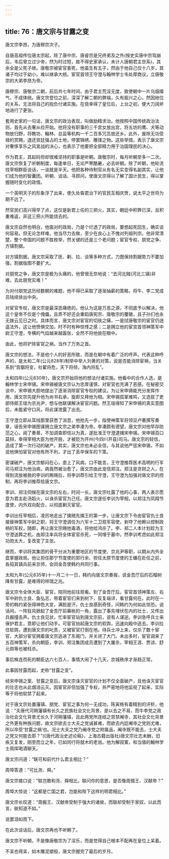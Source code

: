 ```yaml
---
---
---
```

title: 76：唐文宗与甘露之变
---



唐文宗李昂，为唐穆宗次子。

自唐高祖传位唐太宗起，除了唐中宗、唐睿宗是兄终弟及之外(按史实唐中宗驾崩后，韦后曾立过少帝，然为时过短，故不得史家承认，未计人唐朝君主世系)，其余全是父死子继。唐敬宗被宦官害死，他虽生有五子，然由于他自己仅十八岁，其诸子均过于幼小，难以继承大统。宦官首领王守澄与翰林学士韦处厚商议，立唐敬宗的大弟李昂为帝。

唐穆宗、唐敬宗二朝，前后共七年时间，由于君主荒淫无度，致使朝中一片乌烟瘴气，不成体统。唐文宗登位之前，深深了解二朝的弊端，久有振兴之心，然因地位的关系，无法将自己的抱负付诸实施。在侥幸得了皇位后，上台之初，便大刀阔斧地进行了更张。

套用史家的一句话，唐文宗的政治表现，叫做励精求治。他按照中国传统政治法则，首先从去奢从俭开始。他将没有职事的三千宫女放出宫，将五坊的鹰、犬等动物放归野，将教坊、翰林、总监等机构一千二百多冗员放还乡。此外，废除无功受禄的赏赐，退还宫廷强占的土地，停罢锦绣、雕镂之物。这些举措，表示了唐文宗对奢侈享乐之风宣战的决心，也表示了他要把全部精力用于治国理民的决心。

作为君主，其起码但却很难坚持的职事是听朝。唐敬宗时，每月听朝至多一二次。唐文宗恢复了听朝制度，每逢单日，无论严寒酷暑，必去听朝。除了听朝，他轮流找宰相群臣谈话，一谈就是半天。他把各种待制官从有名无实变得名副其实，让他们成为他的智囊团。听朝、谈话、寻顾问，使唐文宗得以了解了国计民生，得以掌握随时变化的政情。

一个英明天子的形象浮了出来，使久处昏君治下的官民互相庆贺，说太平之世将为期不远了。

然官民们高兴得早了点，这仅是新君上任的三把火，其实，朝廷中积弊已深，且积重难返，非这三把火所能烧去的。

唐文宗自然也明白，他面对的政局，乃是个烂透了的政局，要想起死回生，确实谈何容易。但无论怎样难，他当尽力去做，至少在良心上不愧对列祖列宗。他非常清楚，整个帝国的问题不胜枚举，然关键的还是三个老问题；宦官专权、朋党之争、方镇割据。

对方镇割据，唐文宗采取了抚、剿、拉、谈等多种方式，力图保持割据势力不要加强，割据版图不要扩大。

对朋党之争，唐文宗是极为头痛的，他曾很无奈地说：“去河北贼(河北三镇)非难，去此朋党实难！”

为对付朋党这历经数朝的难题，他不得已采取了逐渐抽薪的策略，将牛、李二党成员陆续排出中央。

对宦官专权，唐文宗是最深恶痛绝的。他认为这是万恶之源，不彻底予以解决，他这个皇帝不仅是个傀儡，且弄不好还会重蹈唐宪宗、唐敬宗的覆徽，且子孙们也永无拨云见日之时。具体而言，唐文宗对宦官的切肤之痛，一是拭唐敬宗的宦官仍逍遥法外，这让他愤惧交加，时不时有种惊悸之感；二是拥立他的宦宫首领神策军中尉王守澄，专横的气焰越来越嚣张，全然不将他放在眼中。

由此，他将铲除宦官之祸，当作了万务之首。

唐文宗的想法，不是他个人的好恶所致，而是在朝中有着广泛的呼声。代表这种呼声的，是太和二年(公元828年)制举中举人刘黄的对策，说是否能消除宦祸，当关系到“宫胭将变，社翟将危，天下将倾，海内将乱”。

太和四年(公元830年)，唐文宗开始将他的想法付诸实施。他看中的合作人选，是翰林学士宋申锡。宋申锡被唐文宗认为忠厚谨慎，对宦官也充满了恶感。在秘密交谈中，宋申锡大胆地提出了逐渐消除宦官专权的建议。为让宋申锡能充分发挥作用，唐文宗先提升他为尚书右承，旋即又拜他为相。宋申锡孤掌难鸣，又选拔了吏部侍郎王瑶为京兆尹，想与他联谋解决宦官问题。然王瑶得知了宋申锡的真实意图后，未能紧守口风，将此谋泄露了出去。

王守澄立即从耳线那里获悉了消息，他抢先一步，指使神策军将领豆卢著撰写奏章，诬告宋申锡图谋拥立唐文宗之弟李凑为帝。李凑颇有德望，唐文宗对他早存防范之心，阅了奏章，不加调查即信以为真，遂批准王守澄逮捕宋申锡。宋申锡百口莫辩，幸得宰相大臣为他开脱，才被贬为开州(今四川开县)司马。唐文宗的轻信，造成了第一次行动的破产。其实，唐文宗也未必全信，与其说他严惩宋申锡，不如说他惧怕宦官对他有所不利，才出了丢卒保车的下策。

密谋破产，唐文宗郁闷在心，患上了风病，口不能言。王守澄推荐医术高明的行军司马郑注为他治病，病竟然被治愈了。唐文宗由此宠信郑注。郑注是贪财之人，在得到流放被赦的李训的贿赂后，将李训荐引给王守澄，王守澄为加强对唐文宗的控制，再将李训推荐给唐文宗。

李训、郑注伺候在唐文宗的左右，时间一长，唐文宗吐露了他的心事，两人表示愿意为君主赴汤蹈火，以诛杀宦官为己任。唐文宗遂任李训为宰相，以郑注为凤翔节度使，内外双向配合，以彻底剿灭宦官。

李训出任宰相后，凌厉地走出了擒贼先擒王的第一步，让唐文宗下令由宦官仇士良接替神策军中尉之职，将王守澄调任为六军十二卫观军容使，剥夺了他赖以控制政柄的军权，随即，再让唐文宗赐他毒酒，将他给鸿杀了。李、郑二人本计划趁为王守澄送葬之机，由郑注率兵将全体宦官杀死，一同埋于墓中。然李训考虑如此郑注功勋太大，复改变了主张。

继而，李训将其集团的骨干分派为重要地区的节度使、京兆尹等职，以期从内外全盘掌握政局。他让担任那宁节度使的郭行余、担任太原节度使的王蟠在赴任之前，各招其镇兵前来京师，会同金吾使韩约共同行事。

太和九年(公元835年)十一月二十一日，韩约向唐文宗奏报，说金吾厅后的石榴树降有甘露，是难得的祥瑞之兆。

唐文宗令全体大臣、宦官，陪同他前往观看。到了金吾厅后，宦官首领神策左、右军中尉仇士良、鱼弘志，带着宦官们来到树下，反复端详，看甘露何在。此时在一旁的韩约紧张得神色大变，满脸是汗。仇士良感到奇怪，问韩约为何如此惊恐。说话间，一阵狂风掀起了金吾厅前幕帐的一角，露出了事先埋伏在内的壮士，又传出兵器撞击声。仇士良见状，忙率宦官站到唐文宗前，说有人谋逆。李训急呼兵士来保护君主，意即让他们动手。可宦官抬起唐文宗的软舆，迅速向殿中逃去。李训拉住软舆，遭到唐文宗的叱责，又被宦官打倒在地。待兵士冲上来，仅杀了数十宦官，大部分宦官拥着唐文宗逃进了东阁门，并关闭了大门。未出多时，宦官调来了五百神策军，杀向朝臣，李训、郑注集团成员遭到了大屠杀，宰相王涯、贾谅、舒元舆等也被枉杀。

事后株连而死的朝臣达六七百人，事情大闹了十几天，京城秩序才渐趋正常。

此事因甘露而起，史称“甘露之变”。

经宋申锡之案、甘露之变后，唐文宗诛灭宦官的计划不仅全面破产，且他诛灭宦官的壮志也从此烟消云灭。因宦官非但加强了专权，并严密地将他监视了起来，实际等于将他软禁了起来。

对于唐文宗处置藩镇、朋党、宦官之事为何一无成功，陈寅格有着精到的评析，他说：“夫唐代河朔藩镇有长久之民族社会文化背景，是以去之不易，而牛李党之政治社会文化背景尤长久于河朔藩镇，且此两党所连结之宫禁阉寺，其社会文化背景之外更有种族问题，故文宗欲去士大夫之党诚甚难，而欲去内廷阉寺之党则尤难，所以卒受‘甘露之祸’也。况士大夫之党乃阉寺党之附属品，阉寺既不能去，士大夫之党又何能去耶？”(《唐代政治史述论稿》，上海古籍出版社)唐文宗壮志未酬，旧疾又复发，刚至而立之年，已如同行将就木的老翁。他为解寂寞，和当值的翰林学士周挥喝酒聊天。

唐文宗问道：“联可和前代什么君主相比？”

周埠答道：“可比尧、舜。”

唐文宗接口说：“联岂敢和尧、舜相比，联问你的意思，是否像周掇王、汉献帝？”

周埠大惊说：“这都是亡国之君，岂能和陛下这样的明君相比。”

唐文宗长叹道：“周搬王、汉献帝受制于强大的诸侯，而联却受制于家奴，以此而言，肤知道不如。”

说罢泪如雨下。

在此次谈话后，唐文宗再也不听朝了。

唐文宗不听朝，不是像唐敬宗为了淫乐，而是觉得自己根本不配再在皇位上呆着。

不呆也得呆，如木雕泥塑般，唐文宗握完了最后的岁月。